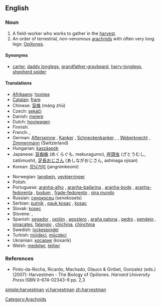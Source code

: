 ==English==

===Noun===
{{wikipedia}}
{{en-noun|harvestmen}}

# A field-worker who works to gather in the [[harvest]].
# An order of terrestrial, non-venomous [[arachnid]]s with often very long legs: [[Opiliones]].

====Synonyms====
* [[carter]], [[daddy longlegs]], [[grandfather-graybeard]], [[harry-longlegs]], [[shepherd spider]]

====Translations====
{{trans-top|arachnid}}
* [[Afrikaans]]: [[hooiwa]]
* [[Catalan]]: [[frare]]
* Chinese: [[盲蛛]] (máng zhū)
* Czech: [[sekáči]]
* Danish: [[mejere]]
* Dutch: [[hooiwagen]]
* Finnish: {{t-|fi|lukki}}
* French: {{t|fr|faucheur|m}}, {{t+|fr|faucheux}}
* German: [[Afterspinne]] {{f}}, [[Kanker]] {{m}}, [[Schneckenkanker]] {{m}}, {{t+|de|Schneider|m}}, [[Weberknecht]] {{m}}, [[Zimmermann]] {{m}} (Switzerland)
* Hungarian: [[kaszáspók]]
* Japanese: [[盲蜘蛛]] (めくらぐも, mekuragumo), [[座頭虫]] (ざとうむし, zatōmushi), [[足長おじさん]] (あしながおじさん, ashinaga ojisan)
* Korean: [[장님거미]] (jangnimkeomi)
{{trans-mid}}
* Norwegian: [[langbein]], [[vevkjerringer]]
* Polish: {{t+|pl|kosarz|m}}
* Portuguese: [[aranha-alho]] {{f}}, [[aranha-bailarina]] {{f}}, [[aranha-bode]] {{f}}, [[aranha-fedorenta]] {{f}}, [[bodum]] {{m}}, [[frade-fedorento]] {{m}}, [[gira mundo]] {{m}}
* Russian: [[сенокосец]] (senokosets) {{m}}
* Serbian: [[putnik]] {{m}}, [[pauk kosac]] {{m}}, [[kosac]] {{m}}
* Slovak: [[kosec]] {{m}}
* Slovene: {{t+|sl|matija|f}}, {{t+|sl|suha južina|f}}
* Spanish: [[segador]] {{m}}, [[opilón]] {{m}}, [[agostero]] {{m}}, [[araña patona]] {{f}}, [[pedro]] {{m}}, [[pendejo]] {{m}}, [[pinacates]], [[falangio]] {{m}}, [[chichina]], [[chinchina]]
* Swedish: [[lockespindel]] {{c}}
* Turkish: [[müjdeci]], [[mücdeci]]
* Ukrainian: [[косарик]] (kosarik) {{m}}
* Welsh: [[medelwr]], [[teiliwr]]
{{trans-bottom}}

===References===
* Pinto-da-Rocha, Ricardo, Machado, Glauco & Giribet, Gonzalez (eds.) (2007): Harvestmen - The Biology of Opiliones. ''Harvard University Press'' ISBN 0-674-02343-9 pp. 2,3

[[Category:Arachnids]]

[[simple:harvestman]]
[[vi:harvestman]]
[[zh:harvestman]]